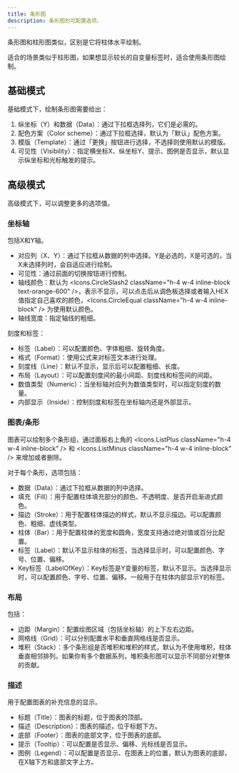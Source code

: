 ```yaml
---
title: 条形图
description: 条形图的可配置选项。
---
```


条形图和柱形图类似，区别是它将柱体水平绘制。

适合的场景类似于柱形图，如果想显示较长的自变量标签时，适合使用条形图绘制。

## 基础模式

基础模式下，绘制条形图需要给出：

1. 纵坐标（Y）和数据（Data）：通过下拉框选择列，它们是必需的。
2. 配色方案（Color scheme）：通过下拉框选择，默认为「默认」配色方案。
3. 模版（Template）：通过「更换」按钮进行选择，不选择则使用默认的模版。
4. 可见性（Visibility）：指定横坐标X、纵坐标Y、提示、图例是否显示，默认显示纵坐标和光标触发的提示。

## 高级模式

高级模式下，可以调整更多的选项值。

### 坐标轴

包括X和Y轴。

- 对应列（X、Y）：通过下拉框从数据的列中选择。Y是必选的，X是可选的，当X未选择列时，会自适应进行绘制。
- 可见性：通过前面的切换按钮进行控制。
- 轴线颜色：默认为 <Icons.CircleSlash2 className="h-4 w-4 inline-block text-orange-600" />，表示不显示，可以点击后从调色板选择或者输入HEX值指定自己喜欢的颜色，<Icons.CircleEqual className="h-4 w-4 inline-block" /> 为使用默认颜色。
- 轴线宽度：指定轴线的粗细。

刻度和标签：

- 标签（Label）：可以配置颜色、字体粗细、旋转角度。
- 格式（Format）：使用公式来对标签文本进行处理。
- 刻度线（Line）：默认不显示，显示后可以配置粗细、长度。
- 布局（Layout）：可以配置刻度间的最小间距、刻度线和标签间的间距。
- 数值类型（Numeric）：当坐标轴对应列为数值类型时，可以指定刻度的数量。
- 内部显示（Inside）：控制刻度和标签在坐标轴内还是外部显示。

### 图表/条形

图表可以绘制多个条形组，通过面板右上角的 <Icons.ListPlus className="h-4 w-4 inline-block" /> 和 <Icons.ListMinus className="h-4 w-4 inline-block" /> 来增加或者删除。

对于每个条形，选项包括：

- 数据（Data）：通过下拉框从数据的列中选择。
- 填充（Fill）：用于配置柱体填充部分的颜色、不透明度、是否开启渐进式颜色。
- 描边（Stroke）：用于配置柱体描边的样式，默认不显示描边。可以配置颜色、粗细、虚线类型。
- 柱体（Bar）：用于配置柱体的宽度和圆角，宽度支持通过绝对值或百分比配置。
- 标签（Label）：默认不显示柱体的标签，当选择显示时，可以配置颜色、字号、位置、偏移。
- Key标签（LabelOfKey）：Key标签是Y变量的标签，默认不显示。当选择显示时，可以配置颜色、字号、位置、偏移。一般用于在柱体内部显示Y的标签。

### 布局

包括：

- 边距（Margin）：配置绘图区域（包括坐标轴）的上下左右边距。
- 网格线（Grid）：可以分别配置水平和垂直网格线是否显示。
- 堆积（Stack）：多个条形组是否堆积和堆积的样式，默认为不使用堆积，柱体垂直相邻排列。如果你有多个数据系列，堆积条形图可以显示不同部分对整体的贡献。

### 描述

用于配置图表的补充信息的显示。

- 标题（Title）：图表的标题，位于图表的顶部。
- 描述（Description）：图表的描述，位于标题下方。
- 底部（Footer）：图表的底部文字，位于图表的底部。
- 提示（Tooltip）：可以配置是否显示、偏移、光标线是否显示。
- 图例（Legend）：可以配置是否显示、在图表上的位置，默认为图表的底部，在X轴下方和底部文字上方。


